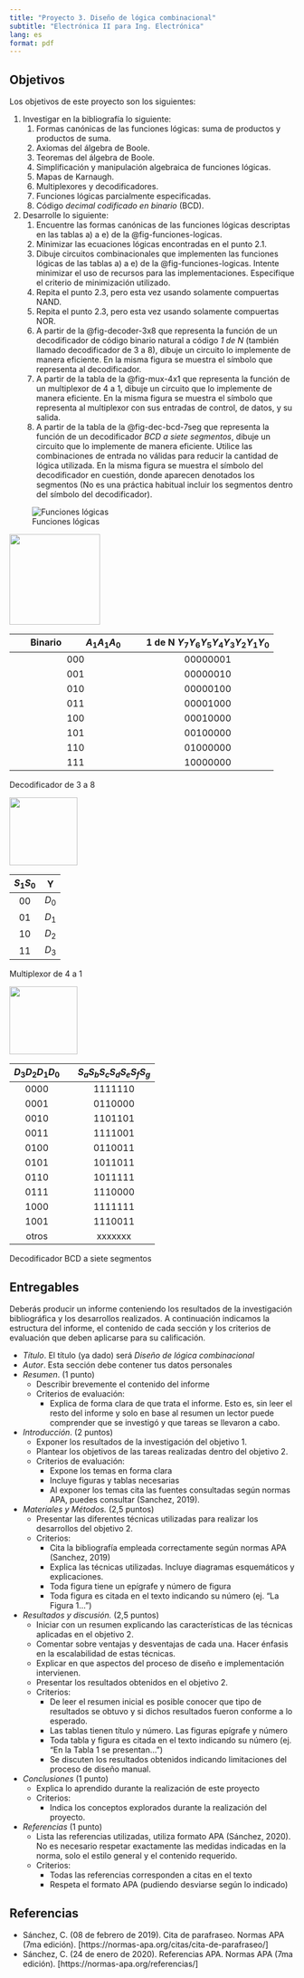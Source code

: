 ```yaml
---
title: "Proyecto 3. Diseño de lógica combinacional"
subtitle: "Electrónica II para Ing. Electrónica"
lang: es
format: pdf
---
```


## Objetivos

Los objetivos de este proyecto son los siguientes:

1. Investigar en la bibliografía lo siguiente:
    1. Formas canónicas de las funciones lógicas: suma de productos y productos de suma.
    2. Axiomas del álgebra de Boole.
    3. Teoremas del álgebra de Boole.
    4. Simplificación y manipulación algebraica de funciones lógicas.
    5. Mapas de Karnaugh.
    6. Multiplexores y decodificadores.
    7. Funciones lógicas parcialmente especificadas.
    8. Código *decimal codificado en binario* (BCD).

2. Desarrolle lo siguiente:
    1. Encuentre las formas canónicas de las funciones lógicas descriptas en las tablas a) a e) de la @fig-funciones-logicas.
    2. Minimizar las ecuaciones lógicas encontradas en el punto 2.1.
    3. Dibuje circuitos combinacionales que implementen las funciones lógicas de las tablas a) a e) de la @fig-funciones-logicas. Intente minimizar el uso de recursos para las implementaciones. Especifique el criterio de minimización utilizado.
    4. Repita el punto 2.3, pero esta vez usando solamente compuertas NAND.
    5. Repita el punto 2.3, pero esta vez usando solamente compuertas NOR.
    6. A partir de la @fig-decoder-3x8 que representa la función de un decodificador de código binario natural a código *1 de N* (también llamado decodificador de 3 a 8), dibuje un circuito lo implemente  de manera eficiente. En la misma figura se muestra el símbolo que representa al decodificador.
    7. A partir de la tabla de la @fig-mux-4x1 que representa la función de un multiplexor de 4 a 1, dibuje un circuito que lo implemente de manera eficiente. En la misma figura se muestra el símbolo que representa al multiplexor con sus entradas de control, de datos, y su salida.
    8. A partir de la tabla de la @fig-dec-bcd-7seg que representa la función de un decodificador *BCD a siete segmentos*, dibuje un circuito que lo implemente de manera eficiente. Utilice las combinaciones de entrada no válidas para reducir la cantidad de lógica utilizada. En la misma figura se muestra el símbolo del decodificador en cuestión, donde aparecen denotados los segmentos (No es una práctica habitual incluir los segmentos dentro del símbolo del decodificador). 

![Funciones lógicas](images/harris_fig_2-81.png){#fig-funciones-logicas}


::: {#fig-decoder-3x8 layout-ncol=2}

![](images/decoder-3x8.png){width="160"}

| Binario \ \ \ \ \ \ \ \   $A_1 A_1 A_0$     | 1 de N  $Y_7 Y_6 Y_5 Y_4 Y_3 Y_2 Y_1 Y_0$ |
| :---:                      | :---:                                     |
| 000                        | 00000001                                  |
| 001                        | 00000010                                  |
| 010                        | 00000100                                  |
| 011                        | 00001000                                  |
| 100                        | 00010000                                  |
| 101                        | 00100000                                  |
| 110                        | 01000000                                  |
| 111                        | 10000000                                  |

Decodificador de 3 a 8

:::

::: {#fig-mux-4x1 layout-ncol=2}

![](images/mux-4x1.png){width="120"}

| $S_1 S_0$ | Y     | 
| :---:     | :---: |
| 00        | $D_0$ |
| 01        | $D_1$ |
| 10        | $D_2$ |
| 11        | $D_3$ |

Multiplexor de 4 a 1

:::

::: {#fig-dec-bcd-7seg layout-ncol=2}

![](images/harris_fig_2-47.png){width="120"}

| $D_3 D_2 D_1 D_0$ |      | $S_a S_b S_c S_d S_e S_f S_g$ |
| :---:             |:---: | :---:                         |
| 0000              |      | 1111110                       |
| 0001              |      | 0110000                       |
| 0010              |      | 1101101                       |
| 0011              |      | 1111001                       |
| 0100              |      | 0110011                       |
| 0101              |      | 1011011                       |
| 0110              |      | 1011111                       |
| 0111              |      | 1110000                       |
| 1000              |      | 1111111                       |
| 1001              |      | 1110011                       |
| otros             |      | xxxxxxx                       |

Decodificador BCD a siete segmentos

:::


## Entregables

Deberás producir un informe conteniendo los resultados de la investigación bibliográfica y los desarrollos realizados. A continuación indicamos la estructura del informe, el contenido de cada sección y los criterios de evaluación que deben aplicarse para su calificación.

- *Título*. El título (ya dado) será *Diseño de lógica combinacional*
- *Autor*. Esta sección debe contener tus datos personales
- *Resumen*. (1 punto)
  - Describir brevemente el contenido del informe
  - Criterios de evaluación:
    - Explica de forma clara de que trata el informe. Esto es, sin leer el resto del informe y solo en base al resumen un lector puede comprender que se investigó y que tareas se llevaron a cabo.
- *Introducción*. (2 puntos)
  - Exponer los resultados de la investigación del objetivo 1.
  - Plantear los objetivos de las tareas realizadas dentro del objetivo 2.
  - Criterios de evaluación:
    - Expone los temas en forma clara
    - Incluye figuras y tablas necesarias
    - Al exponer los temas cita las fuentes consultadas según normas APA, puedes consultar (Sanchez, 2019).
- *Materiales y Métodos.* (2,5 puntos)
  - Presentar las diferentes técnicas utilizadas para realizar los desarrollos del objetivo 2.
  - Criterios:
    - Cita la bibliografía empleada correctamente según normas APA (Sanchez, 2019)
    - Explica las técnicas utilizadas. Incluye diagramas esquemáticos y explicaciones.
    - Toda figura tiene un epígrafe y número de figura
    - Toda figura es citada en el texto indicando su número (ej. "La Figura 1...")
- *Resultados y discusión.* (2,5 puntos)
  - Iniciar con un resumen explicando las características de las técnicas aplicadas en el objetivo 2.
  - Comentar sobre ventajas y desventajas de cada una. Hacer énfasis en la escalabilidad de estas técnicas.
  - Explicar en que aspectos del proceso de diseño e implementación intervienen.
  - Presentar los resultados obtenidos en el objetivo 2.
  - Criterios:
    - De leer el resumen inicial es posible conocer que tipo de resultados se obtuvo y si dichos resultados fueron conforme a lo esperado.
    - Las tablas tienen título y número. Las figuras epígrafe y número
    - Toda tabla y figura es citada en el texto indicando su número (ej. "En la Tabla 1 se presentan...")
    - Se discuten los resultados obtenidos indicando limitaciones del proceso de diseño manual.
- *Conclusiones* (1 punto)
  - Explica lo aprendido durante la realización de este proyecto
  - Criterios:
    - Indica los conceptos explorados durante la realización del proyecto.
- *Referencias* (1 punto)
  - Lista las referencias utilizadas, utiliza formato APA (Sánchez, 2020). No es necesario respetar exactamente las medidas indicadas en la norma, solo el estilo general y el contenido requerido.
  - Criterios:
    - Todas las referencias corresponden a citas en el texto
    - Respeta el formato APA (pudiendo desviarse según lo indicado)

## Referencias

- Sánchez, C. (08 de febrero de 2019). Cita de parafraseo. Normas APA (7ma edición). [https://normas-apa.org/citas/cita-de-parafraseo/]
- Sánchez, C. (24 de enero de 2020). Referencias APA. Normas APA (7ma edición). [https://normas-apa.org/referencias/]

